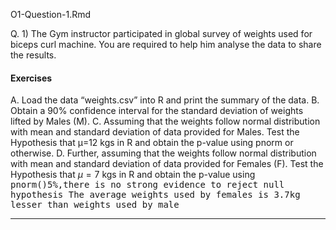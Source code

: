 O1-Question-1.Rmd

Q. 1) The Gym instructor participated in global survey of weights used for biceps curl machine. 
You are required to help him analyse the data to share the results.

#### Exercises

A. Load the data “weights.csv” into R and print the summary of the data.
B. Obtain a 90% confidence interval for the standard deviation of weights lifted by Males
(M).
C. Assuming that the weights follow normal distribution with mean and standard deviation 
of data provided for Males.
Test the Hypothesis that µ=12 kgs in R and obtain the p-value using pnorm or 
otherwise. 
D. Further, assuming that the weights follow normal distribution with mean and standard 
deviation of data provided for Females (F).
Test the Hypothesis that $\mu=7$ kgs in R and obtain the p-value using <tt>pnorm()</ttor otherwise.
E. Additionally, generate datasets for Males and Females of size 10. Use set.seed(2022)
to set seed value for generating sample data. 
Perform paired t test to test the hypothesis that average weights used by Females are 5 
kgs less than weights used by Males.
Comment whether average weights used by Females is less than 5kgs or not. 


#################################################################################
Solution 1:
i) data<-read.csv("weights.csv")
summary(data)
Gender Weights Day 
Length:216 Min. : 5.00 Min. : 1.00 
Class :character 1st Qu.: 7.00 1st Qu.: 9.00 
Mode :character Median :10.00 Median :17.00 
 Mean :10.22 Mean :17.16 
 3rd Qu.:13.00 3rd Qu.:25.25 
 Max. :16.00 Max. :34.00
(1)
(1)

---

ii) 

```r
weight_M <- subset(data$Weights, data$Gender == "M" , select = c(data$Weights), drop = 
FALSE)
```

Alternate:
M_subset<-data[data$Gender=="M",]
weight_M <- M_subset$Weights
Marks given for other valid alternate solutions. 
nm <- length(weight_M) -1 /* n-1
sm <- sd(weight_M)
nm
[1] 107
sm
[1] 2.306458
sm*sqrt(nm/qchisq(c(0.95,0.05),nm))
[1] 2.075453 2.601171
(1)
(0.5)
(0.5)
(1)
---

iii) mum<-12

```r
xbarm <-mean(weight_M)
nm <- length(weight_M)
Statisticm <- ((xbarm-mum)/(sm/sqrt(nm)))
Statisticm
[1] 3.295867
1- pnorm(Statisticm)
[1] 0.0004905918
p- value <5%, there is no significant evidence to accept the null hypothesis
```

---

Alternate:
One Sample t-test
data: weight_M
t = 3.2959, df = 107, p-value = 0.001332
alternative hypothesis: true mean is not equal to 12
95 percent confidence interval:
12.29151 13.17145
sample estimates:
mean of x 
12.73148
p- value = .001332 <5%, there is no significant evidence to accept the null hypothesis

---
[Max 3]
iv) weight_F <- subset(data$Weights, data$Gender == "F" , select = c(data$Weights), drop = 
FALSE)
(1)
IAI CS1B-1222
 Page 3 of 13
nf <- length(weight_F)
xbarf
[1] 7.703704
sf <- sd(weight_F)
nf
[1] 108
sf
[1] 2.079087
Statisticf <- ((xbarf-muf)/(sf/sqrt(nf)))
Statisticf
[1] 3.517459
pnorm(Statisticf)
[1] 0.0002178499

---
p- value <5%, there is no significance evidence to accept the null hypothesis
Alternate:
F_subset<-data[data$Gender=="F",]
weight_F <- F_subset$Weights
t.test(weight_F,mu=7,alternative = "two.sided")
One Sample t-test
data: weight_F
t = 3.5175, df = 107, p-value = 0.0006407
alternative hypothesis: true mean is not equal to 7
95 percent confidence interval:
7.307108 8.100300
sample estimates:
mean of x 
7.703704
The required p value is 0.0006407.
p- value <5%, there is no significance evidence to accept the null hypothesis

----

### Part (E)

v) set.seed(2022)
male<-c(rnorm(10,mum,sm))
female<-c(rnorm(10,muf,sf))
mean(male)
[1] 10.69983
mean(female)
[1] 7.015142
t.test(male,female,paired=TRUE,alternative="less",mu=5)
 Paired t-test
data: male and female
t = -1.7111, df = 9, p-value = 0.06061
alternative hypothesis: true mean difference is less than 5
95 percent confidence interval:
 -Inf 5.093811
sample estimates:
mean difference 
 3.684693

---

Since p-value >5%,there is no strong evidence to reject null hypothesis
The average weights used by females is 3.7kg lesser than weights used by male

---
